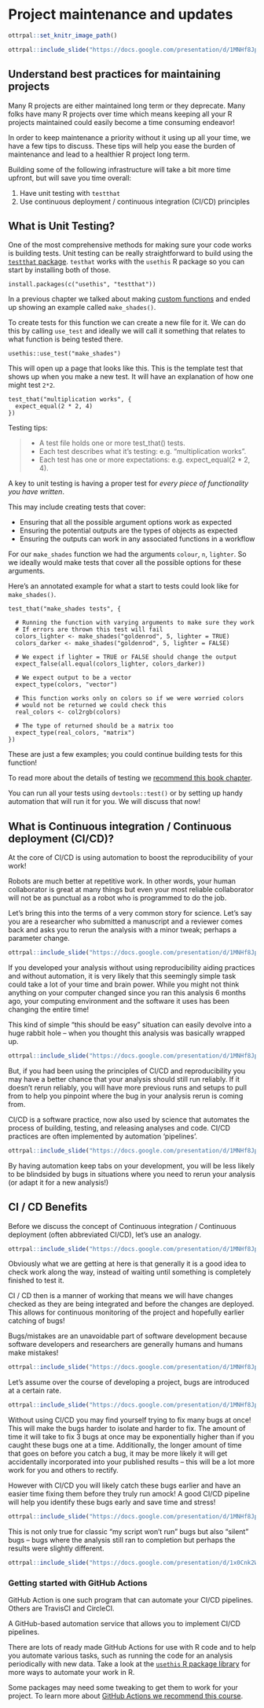 
# Project maintenance and updates

```r
ottrpal::set_knitr_image_path()
```

```r
ottrpal::include_slide("https://docs.google.com/presentation/d/1MNHf8JpolaEP_vQ_kB-1xRBF9wo3haCArRu117hBoHA/edit#slide=id.g21a84b32106_0_58")
```

## Understand best practices for maintaining projects

Many R projects are either maintained long term or they deprecate. Many folks have many R projects over time which means keeping all your R projects maintained could easily become a time consuming endeavor!

In order to keep maintenance a priority without it using up all your time, we have a few tips to discuss. These tips will help you ease the burden of maintenance and lead to a healthier R project long term.

Building some of the following infrastructure will take a bit more time upfront, but will save you time overall:

1. Have unit testing with `testthat`
2. Use continuous deployment / continuous integration (CI/CD) principles

## What is Unit Testing?

One of the most comprehensive methods for making sure your code works is building tests. Unit testing can be really straightforward to build using the [`testthat` package](https://testthat.r-lib.org/). `testhat` works with the `usethis` R package so you can start by installing both of those.

```
install.packages(c("usethis", "testthat"))
```

In a previous chapter we talked about making [custom functions](https://hutchdatascience.org/Tools_for_Reproducible_Workflows_in_R/functions.html) and ended up showing an example called `make_shades()`.


To create tests for this function we can create a new file for it. We can do this by calling `use_test` and ideally we will call it something that relates to what function is being tested there.

```
usethis::use_test("make_shades")
```

This will open up a page that looks like this. This is the template test that shows up when you make a new test. It will have an explanation of how one might test `2*2`.

```
test_that("multiplication works", {
  expect_equal(2 * 2, 4)
})
```

Testing tips:

> - A test file holds one or more test_that() tests.
> - Each test describes what it’s testing: e.g. “multiplication works”.
> - Each test has one or more expectations: e.g. expect_equal(2 * 2, 4).

A key to unit testing is having a proper test for *every piece of functionality you have written*.

This may include creating tests that cover:

- Ensuring that all the possible argument options work as expected
- Ensuring the potential outputs are the types of objects as expected
- Ensuring the outputs can work in any associated functions in a workflow

For our `make_shades` function we had the arguments `colour`, `n`, `lighter`. So we ideally would make tests that cover all the possible options for these arguments.

Here's an annotated example for what a start to tests could look like for `make_shades()`.

```
test_that("make_shades tests", {

  # Running the function with varying arguments to make sure they work
  # If errors are thrown this test will fail
  colors_lighter <- make_shades("goldenrod", 5, lighter = TRUE)
  colors_darker <- make_shades("goldenrod", 5, lighter = FALSE)

  # We expect if lighter = TRUE or FALSE should change the output
  expect_false(all.equal(colors_lighter, colors_darker))

  # We expect output to be a vector
  expect_type(colors, "vector")

  # This function works only on colors so if we were worried colors
  # would not be returned we could check this
  real_colors <- col2rgb(colors)

  # The type of returned should be a matrix too
  expect_type(real_colors, "matrix")
})
```
These are just a few examples; you could continue building tests for this function!

To read more about the details of testing we [recommend this book chapter](https://r-pkgs.org/testing-basics.html).

You can run all your tests using `devtools::test()` or by setting up handy automation that will run it for you. We will discuss that now!

## What is Continuous integration / Continuous deployment (CI/CD)?

At the core of CI/CD is using automation to boost the reproducibility of your work!

Robots are much better at repetitive work. In other words, your human collaborator is great at many things but even your most reliable collaborator will not be as punctual as a robot who is programmed to do the job.

Let's bring this into the terms of a very common story for science. Let's say you are a researcher who submitted a manuscript and a reviewer comes back and asks you to rerun the analysis with a minor tweak; perhaps a parameter change.

```r
ottrpal::include_slide("https://docs.google.com/presentation/d/1MNHf8JpolaEP_vQ_kB-1xRBF9wo3haCArRu117hBoHA/edit#slide=id.g33bf0789107_300_812")
```

If you developed your analysis without using reproducibility aiding practices and without automation, it is very likely that this seemingly simple task could take a lot of your time and brain power. While you might not think anything on your computer changed since you ran this analysis 6 months ago, your computing environment and the software it uses has been changing the entire time!

This kind of simple "this should be easy" situation can easily devolve into a huge rabbit hole -- when you thought this analysis was basically wrapped up.

```r
ottrpal::include_slide("https://docs.google.com/presentation/d/1MNHf8JpolaEP_vQ_kB-1xRBF9wo3haCArRu117hBoHA/edit#slide=id.g33bf0789107_300_1533")
```

But, if you had been using the principles of CI/CD and reproducibility you may have a better chance that your analysis should still run reliably. If it doesn't rerun reliably, you will have more previous runs and setups to pull from to help you pinpoint where the bug in your analysis rerun is coming from.

:::dictionary
CI/CD is a software practice, now also used by science that automates the process of building, testing, and releasing analyses and code.  CI/CD practices are often implemented by automation 'pipelines'. 
:::

```r
ottrpal::include_slide("https://docs.google.com/presentation/d/1MNHf8JpolaEP_vQ_kB-1xRBF9wo3haCArRu117hBoHA/edit#slide=id.g33bf0789107_300_1947")
```

By having automation keep tabs on your development, you will be less likely to be blindsided by bugs in situations where you need to rerun your analysis (or adapt it for a new analysis!)

## CI / CD Benefits

Before we discuss the concept of Continuous integration / Continuous deployment (often abbreviated CI/CD), let's use an analogy.


```r
ottrpal::include_slide("https://docs.google.com/presentation/d/1MNHf8JpolaEP_vQ_kB-1xRBF9wo3haCArRu117hBoHA/edit#slide=id.g33bf0789107_300_374")
```

Obviously what we are getting at here is that generally it is a good idea to check work along the way, instead of waiting until something is completely finished to test it.

CI / CD then is a manner of working that means we will have changes checked as they are being integrated and before the changes are deployed. This allows for continuous monitoring of the project and hopefully earlier catching of bugs!

Bugs/mistakes are an unavoidable part of software development because software developers and researchers are generally humans and humans make mistakes!

```r
ottrpal::include_slide("https://docs.google.com/presentation/d/1MNHf8JpolaEP_vQ_kB-1xRBF9wo3haCArRu117hBoHA/edit#slide=id.g33bf0789107_300_537")
```

Let's assume over the course of developing a project, bugs are introduced at a certain rate.

```r
ottrpal::include_slide("https://docs.google.com/presentation/d/1MNHf8JpolaEP_vQ_kB-1xRBF9wo3haCArRu117hBoHA/edit#slide=id.g33bf0789107_300_567")
```

Without using CI/CD you may find yourself trying to fix many bugs at once! This will make the bugs harder to isolate and harder to fix. The amount of time it will take to fix 3 bugs at once may be exponentially higher than if you caught these bugs one at a time. Additionally, the longer amount of time that goes on before you catch a bug, it may be more likely it will get accidentally incorporated into your published results -- this will be a lot more work for you and others to rectify.

However with CI/CD you will likely catch these bugs earlier and have an easier time fixing them before they truly run amock! A good CI/CD pipeline will help you identify these bugs early and save time and stress!

```r
ottrpal::include_slide("https://docs.google.com/presentation/d/1MNHf8JpolaEP_vQ_kB-1xRBF9wo3haCArRu117hBoHA/edit#slide=id.g33bf0789107_300_612")
```

This is not only true for classic "my script won't run" bugs but also "silent" bugs -- bugs where the analysis still ran to completion but perhaps the results were slightly different.

```r
ottrpal::include_slide("https://docs.google.com/presentation/d/1x0Cnk2Wcsg8HYkmXnXo_0PxmYCxAwzVrUQzb8DUDvTA/edit#slide=id.g286f0c8db1a_0_33")
```

### Getting started with GitHub Actions

GitHub Action is one such program that can automate your CI/CD pipelines. Others are TravisCI and CircleCI. 

:::dictionary
A GitHub-based automation service that allows you to implement CI/CD pipelines.
::: 

There are lots of ready made GitHub Actions for use with R code and to help you automate various tasks, such as running the code for an analysis periodically with new data. Take a look at the [`usethis` R package library]( [https://usethis.r-lib.org/reference/github_actions.html) for more ways to automate your work in R.

Some packages may need some tweaking to get them to work for your project. To learn more about [GitHub Actions we recommend this course](https://hutchdatascience.org/GitHub_Automation_for_Scientists/).

